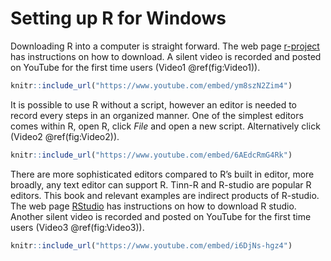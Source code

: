 

# Setting up R for Windows

Downloading R into a computer is straight forward. The web page <a href="https://www.r-project.org/" target="_blank">r-project</a> has instructions on how to download. A silent video is recorded and posted on YouTube for the first time users (Video1 \@ref(fig:Video1)).

```r
knitr::include_url("https://www.youtube.com/embed/ym8szN2Zim4")
```


It is possible to use R without a script, however an editor is needed to record every steps in an organized manner. One of the simplest editors comes within R, open R, click _File_ and open a new script. Alternatively click (Video2 \@ref(fig:Video2)).

```r
knitr::include_url("https://www.youtube.com/embed/6AEdcRmG4Rk")
```


There are more sophisticated editors compared to R's built in editor, more broadly, any text editor can support R. Tinn-R and R-studio are popular R editors. This book and relevant examples are indirect products of R-studio. The web page <a href="https://www.rstudio.com/" target="_blank">RStudio</a> has instructions on how to download R studio. Another silent video is recorded and posted on YouTube for the first time users (Video3 \@ref(fig:Video3)).

```r
knitr::include_url("https://www.youtube.com/embed/i6DjNs-hgz4")
```
